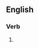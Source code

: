 ==English==

===Verb===
{{head|en|present participle}}

# {{present participle of|madefy|lang=en|nocat=1}}